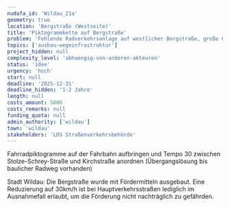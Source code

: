 ```yaml
---
nudafa_id: 'Wildau_21a'
geometry: true
location: 'Bergstraße (Westseite)'
title: 'Piktogrammkette auf Bergstraße'
problem: 'Fehlende Radverkehrsanlage auf westlicher Bergstraße, große Gefährdung bei Fahrbahnnutzung oder illegaler Befahrung des linksseitigen Radwegs'
topics: ['ausbau-wegeinfrastruktur']
project_hidden: null
complexity_level: 'abhaengig-von-anderen-akteuren'
status: 'idee'
urgency: 'hoch'
start: null
deadline: '2025-12-31'
deadline_hidden: '1-2 Jahre'
length: null
costs_amount: 5000
costs_remarks: null
funding_quota: null
admin_authority: ['wildau']
town: 'wildau'
stakeholders: 'LDS Straßenverkehrsbehörde'
---
```


Fahrradpiktogramme auf der Fahrbahn aufbringen und Tempo 30 zwischen Stolze-Schrey-Straße und Kirchstraße anordnen (Übergangslösung bis baulicher Radweg vorhanden)

Stadt Wildau: Die Bergstraße wurde mit Fördermitteln ausgebaut. Eine Reduzierung auf 30km/h ist bei Hauptverkehrsstraßen lediglich im Ausnahmefall erlaubt, um die Förderung nicht nachträglich zu gefährden.
